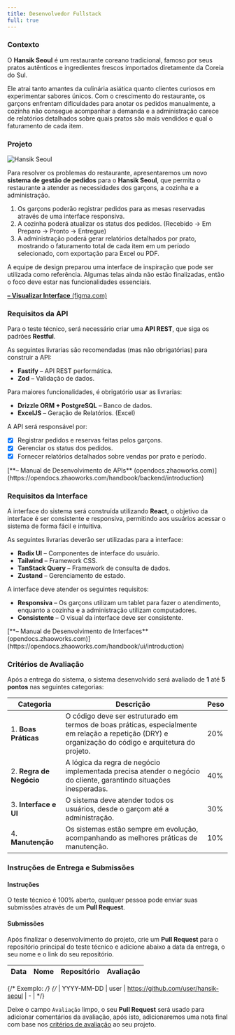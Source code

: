 ```yaml
---
title: Desenvolvedor Fullstack
full: true
---
```


### Contexto

O **Hansik Seoul** é um restaurante coreano tradicional, famoso por seus pratos autênticos e ingredientes frescos importados diretamente da Coreia do Sul.

Ele atrai tanto amantes da culinária asiática quanto clientes curiosos em experimentar sabores únicos. Com o crescimento do restaurante, os garçons enfrentam dificuldades para anotar os pedidos manualmente, a cozinha não consegue acompanhar a demanda e a administração carece de relatórios detalhados sobre quais pratos são mais vendidos e qual o faturamento de cada item.

### Projeto

![Hansik Seoul](/trials/441952251-e7299fe7-f2a6-43b2-a6be-dd390e6aee60.png)

Para resolver os problemas do restaurante, apresentaremos um novo **sistema de gestão de pedidos** para o **Hansik Seoul**, que permita o restaurante a atender as necessidades dos garçons, a cozinha e a administração.

1. Os garçons poderão registrar pedidos para as mesas reservadas através de uma interface responsiva.
2. A cozinha poderá atualizar os status dos pedidos. (Recebido → Em Preparo → Pronto → Entregue)
3. A administração poderá gerar relatórios detalhados por prato, mostrando o faturamento total de cada item em um período selecionado, com exportação para Excel ou PDF.

A equipe de design preparou uma interface de inspiração que pode ser utilizada como referência. Algumas telas ainda não estão finalizadas, então o foco deve estar nas funcionalidades essenciais.

[**– Visualizar Interface** (figma.com)](https://www.figma.com/design/tDQOat8CrZ62wD1Uoa1ued/Hansik-Seoul)

### Requisitos da API

Para o teste técnico, será necessário criar uma **API REST**, que siga os padrões **Restful**.

As seguintes livrarias são recomendadas (mas não obrigatórias) para construir a API:

- **Fastify** – API REST performática.
- **Zod** – Validação de dados.

Para maiores funcionalidades, é obrigatório usar as livrarias:

- **Drizzle ORM + PostgreSQL** – Banco de dados.
- **ExcelJS** – Geração de Relatórios. (Excel)

A API será responsável por:

- [x] Registrar pedidos e reservas feitas pelos garçons.
- [x] Gerenciar os status dos pedidos.
- [x] Fornecer relatórios detalhados sobre vendas por prato e período.

<Callout title="Em caso de dúvidas sobre a API, você pode consultar a nossa documentação aberta:">
[**– Manual de Desenvolvimento de APIs** (opendocs.zhaoworks.com)](https://opendocs.zhaoworks.com/handbook/backend/introduction) 
</Callout>

### Requisitos da Interface

A interface do sistema será construída utilizando **React**, o objetivo da interface é ser consistente e responsiva, permitindo aos usuários acessar o sistema de forma fácil e intuitiva.

As seguintes livrarias deverão ser utilizadas para a interface:

- **Radix UI** – Componentes de interface do usuário.
- **Tailwind** – Framework CSS.
- **TanStack Query** – Framework de consulta de dados.
- **Zustand** – Gerenciamento de estado.

A interface deve atender os seguintes requisitos:

- **Responsiva** – Os garçons utilizam um tablet para fazer o atendimento, enquanto a cozinha e a administração utilizam computadores.
- **Consistente** – O visual da interface deve ser consistente.

<Callout title="Em caso de dúvidas sobre a API, você pode consultar a nossa documentação aberta:">
[**– Manual de Desenvolvimento de Interfaces** (opendocs.zhaoworks.com)](https://opendocs.zhaoworks.com/handbook/ui/introduction)
</Callout>

### Critérios de Avaliação

Após a entrega do sistema, o sistema desenvolvido será avaliado de **1** até **5 pontos** nas seguintes categorias:

| Categoria | Descrição | Peso |
| --- | --- | --- |
| 1. **Boas Práticas** | O código deve ser estruturado em termos de boas práticas, especialmente em relação a repetição (DRY) e organização do código e arquitetura do projeto. | 20% |
| 2. **Regra de Negócio** | A lógica da regra de negócio implementada precisa atender o negócio do cliente, garantindo situações inesperadas. | 40% |
| 3. **Interface e UI** | O sistema deve atender todos os usuários, desde o garçom até a administração. | 30% |
| 4. **Manutenção** | Os sistemas estão sempre em evolução, acompanhando as melhores práticas de manutenção. | 10% |

### Instruções de Entrega e Submissões

#### Instruções

O teste técnico é 100% aberto, qualquer pessoa pode enviar suas submissões através de um **Pull Request**.

#### Submissões

Após finalizar o desenvolvimento do projeto, crie um **Pull Request** para o repositório principal do teste técnico e adicione abaixo a data da entrega, o seu nome e o link do seu repositório.

| Data | Nome | Repositório | Avaliação | 
| --- | --- | --- | --- |

{/* Exemplo: */}
{/* | YYYY-MM-DD | user | https://github.com/user/hansik-seoul | - | */}

Deixe o campo `Avaliação` limpo, o seu **Pull Request** será usado para adicionar comentários da avaliação, após isto, adicionaremos uma nota final com base nos [critérios de avaliação](#critérios-de-avaliação) ao seu projeto.